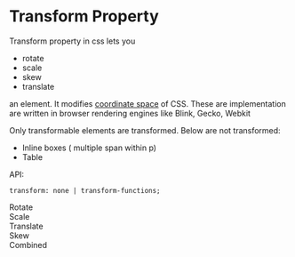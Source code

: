 
<Meta title="transform/transfrom property" />

# Transform Property

Transform property in css lets you
- rotate 
- scale
- skew
- translate

an element. It modifies [coordinate space](?path=/docs/cordinate-cordinate-space--docs) of CSS. These are implementation are written in browser rendering engines like Blink, Gecko, Webkit

Only transformable elements are transformed. Below are not transformed:
- Inline boxes ( multiple span within p)
- Table

API:

```
transform: none | transform-functions;
```

 <div class="box_t rotate">Rotate</div>
  <div class="box_t scale">Scale</div>
  <div class="box_t translate">Translate</div>
  <div class="box_t skew">Skew</div>
  <div class="box_t combined">Combined</div>
